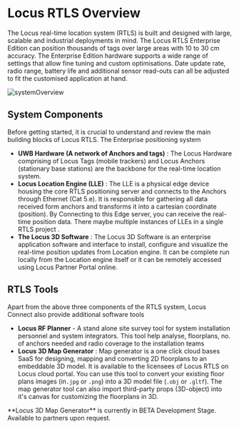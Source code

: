 
# Locus RTLS Overview

  The Locus real-time location system (RTLS) is built and designed with large,
  scalable and industrial deployments in mind. The Locus RTLS Enterprise Edition
  can position thousands of tags over large areas with 10 to 30 cm accuracy. The
  Enterprise Edition hardware supports a wide range of settings that allow
  fine tuning and custom optimisations. Date update rate, radio range, battery
  life and additional sensor read-outs can all be adjusted to fit the customised
  application at hand.

![systemOverview](public/assets/photos/SystemOverview.png)

## System Components

Before getting started, it is crucial to understand and review the main building blocks of Locus RTLS. The Enterprise positioning system

- **UWB Hardware (A network of Anchors and tags)** : The Locus Hardware comprising of Locus Tags (mobile trackers) and Locus Anchors (stationary base stations) are the backbone for the real-time location system.
- **Locus Location Engine (LLE)** : The LLE is a physical edge device housing the core RTLS positioning server and connects to the Anchors through Ethernet (Cat 5.e). It is responsible for gathering all data received form anchors and transforms it into a cartesian coordinate (position). By Connecting to this Edge server, you can receive the real-time position data. There maybe multiple instances of LLEs in a single RTLS project .
- **The Locus 3D Software** : The Locus 3D Software is an enterprise application software and interface to install, configure and visualize the real-time position updates from Location engine. It can be complete run locally from the Location engine itself or it can be remotely accessed using Locus Partner Portal online.

## RTLS Tools

Apart from the above three components of the RTLS system, Locus Connect also provide additional software tools

- **Locus RF Planner** - A stand alone site survey tool for system installation personnel and system integrators. This tool help analyse, floorplans, no. of anchors needed and radio coverage to the installation teams
- **Locus 3D Map Generator** : Map generator is a one click cloud bases SaaS for designing, mapping and converting 2D floorplans to an embeddable 3D model. It is available to the licensees of Locus RTLS on Locus cloud portal. You can use this tool to convert your existing floor plans images (in`.jpg` or `.png`) into a 3D model file (`.obj` or `.gltf`). The map generator tool can also import third-party props (3D-object) into it's canvas for customizing the floorplans in 3D.

<Callout emoji="⚠️" type="warning">
 **Locus 3D Map Generator** is currently in BETA Development Stage. Available to partners upon request.
</Callout>